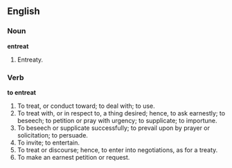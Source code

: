 ==English==

===Noun===

'''entreat'''

#Entreaty.

===Verb===

'''to entreat'''

#To treat, or conduct toward; to deal with; to use.
#To treat with, or in respect to, a thing desired; hence, to ask earnestly; to beseech; to petition or pray with urgency; to supplicate; to importune.
#To beseech or supplicate successfully; to prevail upon by prayer or solicitation; to persuade.
#To invite; to entertain.
#To treat or discourse; hence, to enter into negotiations, as for a treaty.
#To make an earnest petition or request.